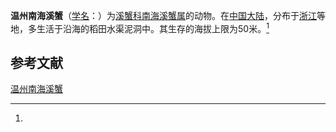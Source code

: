 {{Speciesbox
| name = 温州南海溪蟹
| status = 
| status_system = 
| image = 
| genus = Nanhaipotamon
| species = wenzhouense
| authority = (Dai, 1997)<ref name='id12098'>{{cite web| url =http://www.bioinfo.cn/db05/BjdwSpecies.php?action=view&id=12098| title =温州南海溪蟹| work =《中国动物物种编目数据库》| publisher =中国科学院微生物研究所| author =中国科学院动物研究所| accessdate =2009-04-28| deadurl =yes| archiveurl =https://web.archive.org/web/20160305081429/http://www.bioinfo.cn/db05/BjdwSpecies.php?action=view&id=12098| archivedate =2016-03-05}}</ref>
}}

'''温州南海溪蟹'''（[[学名|学名]]：{{lang|la|''Nanhaipotamon wenzhouense''}}）为[[溪蟹科|溪蟹科]][[南海溪蟹属|南海溪蟹属]]的动物。在[[中国大陆|中国大陆]]，分布于[[浙江|浙江]]等地，多生活于沿海的稻田水渠泥洞中。其生存的海拔上限为50米。<ref name='id12098'/>

== 参考文献 ==
{{reflist}}

{{Wikispecies|Nanhaipotamon wenzhouense}}
{{Taxonbar|from=Q13874187}}

[[Category:南海溪蟹属|温州南海溪蟹]]


{{螃蟹小作品}}